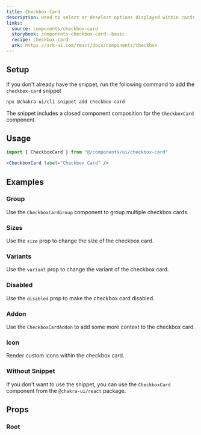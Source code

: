 ```yaml
---
title: Checkbox Card
description: Used to select or deselect options displayed within cards.
links:
  source: components/checkbox-card
  storybook: components-checkbox-card--basic
  recipe: checkbox-card
  ark: https://ark-ui.com/react/docs/components/checkbox
---
```


<ExampleTabs name="checkbox-card-basic" />

## Setup

If you don't already have the snippet, run the following command to add the
`checkbox-card` snippet

```sh
npx @chakra-ui/cli snippet add checkbox-card
```

The snippet includes a closed component composition for the `CheckboxCard`
component.

## Usage

```jsx
import { CheckboxCard } from "@/components/ui/checkbox-card"
```

```jsx
<CheckboxCard label="Checkbox Card" />
```

## Examples

### Group

Use the `CheckboxCardGroup` component to group multiple checkbox cards.

<ExampleTabs name="checkbox-card-with-group" />

### Sizes

Use the `size` prop to change the size of the checkbox card.

<ExampleTabs name="checkbox-card-with-sizes" />

### Variants

Use the `variant` prop to change the variant of the checkbox card.

<ExampleTabs name="checkbox-card-with-variants" />

### Disabled

Use the `disabled` prop to make the checkbox card disabled.

<ExampleTabs name="checkbox-card-disabled" />

### Addon

Use the `CheckboxCardAddon` to add some more context to the checkbox card.

<ExampleTabs name="checkbox-card-with-addon" />

### Icon

Render custom icons within the checkbox card.

<ExampleTabs name="checkbox-card-with-icon" />

### Without Snippet

If you don't want to use the snippet, you can use the `CheckboxCard` component
from the `@chakra-ui/react` package.

<ExampleTabs name="checkbox-card-without-snippet" />

## Props

### Root

<PropTable component="CheckboxCard" part="Root" />
